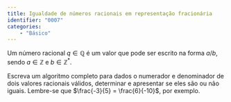 ```yaml
---
title: Igualdade de números racionais em representação fracionária
identifier: "0007"
categories:
    - "Básico"
---
```


::: {.exercicio .avalia-algoritmo}
Um número racional $q \in \mathbb{Q}$ é um valor que pode ser escrito na forma $a/b$, sendo $a \in \mathbb{Z}$ e $b \in \mathbb{Z}^*$.

Escreva um algoritmo completo para dados o numerador e denominador de dois valores racionais válidos, determinar e apresentar se eles são ou não iguais. Lembre-se que $\frac{-3}{5} = \frac{6}{-10}$, por exemplo.

<!-- @sol-0007 -->
:::
